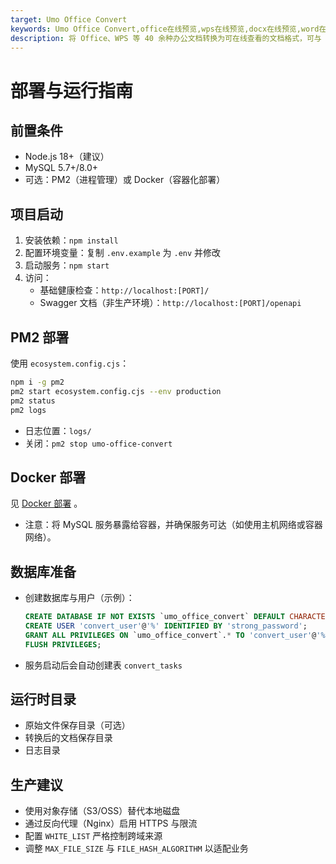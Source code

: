 ```yaml
---
target: Umo Office Convert
keywords: Umo Office Convert,office在线预览,wps在线预览,docx在线预览,word在线预览,pdf在线预览
description: 将 Office、WPS 等 40 余种办公文档转换为可在线查看的文档格式，可与 Umo Office Viewer 结合使用实现办公文档的在线预览。
---
```


# 部署与运行指南

## 前置条件

- Node.js 18+（建议）
- MySQL 5.7+/8.0+
- 可选：PM2（进程管理）或 Docker（容器化部署）

## 项目启动

1. 安装依赖：`npm install`
2. 配置环境变量：复制 `.env.example` 为 `.env` 并修改
3. 启动服务：`npm start`
4. 访问：
   - 基础健康检查：`http://localhost:[PORT]/`
   - Swagger 文档（非生产环境）：`http://localhost:[PORT]/openapi`

## PM2 部署

使用 `ecosystem.config.cjs`：

```bash
npm i -g pm2
pm2 start ecosystem.config.cjs --env production
pm2 status
pm2 logs
```

- 日志位置：`logs/`
- 关闭：`pm2 stop umo-office-convert`

## Docker 部署

见 [Docker 部署](./docker) 。

- 注意：将 MySQL 服务暴露给容器，并确保服务可达（如使用主机网络或容器网络）。

## 数据库准备

- 创建数据库与用户（示例）：
  ```sql
  CREATE DATABASE IF NOT EXISTS `umo_office_convert` DEFAULT CHARACTER SET utf8mb4;
  CREATE USER 'convert_user'@'%' IDENTIFIED BY 'strong_password';
  GRANT ALL PRIVILEGES ON `umo_office_convert`.* TO 'convert_user'@'%';
  FLUSH PRIVILEGES;
  ```
- 服务启动后会自动创建表 `convert_tasks`

## 运行时目录

- 原始文件保存目录（可选）
- 转换后的文档保存目录
- 日志目录

## 生产建议

- 使用对象存储（S3/OSS）替代本地磁盘
- 通过反向代理（Nginx）启用 HTTPS 与限流
- 配置 `WHITE_LIST` 严格控制跨域来源
- 调整 `MAX_FILE_SIZE` 与 `FILE_HASH_ALGORITHM` 以适配业务
